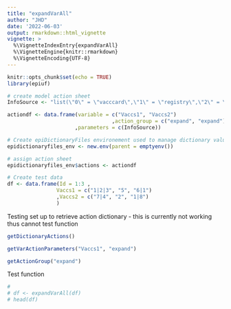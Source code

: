```yaml
---
title: "expandVarAll"
author: "JHD"
date: '2022-06-03'
output: rmarkdown::html_vignette
vignette: >
  %\VignetteIndexEntry{expandVarAll}
  %\VignetteEngine{knitr::rmarkdown}
  %\VignetteEncoding{UTF-8}
---
```


```r
knitr::opts_chunk$set(echo = TRUE)
library(epiuf)
```


```r
# create model action sheet
InfoSource <- "list(\"0\" = \"vacccard\",\"1\" = \"registry\",\"2\" = \"hospnotes\",\"3\" = \"gpnotes\",\"4\" = \"pharmnotes\",\"5\" = \"patient\",\"6\" = \"family\",\"7\" = \"dnk\",\"9\" = \"oth\",\"10\" = \"insurance\")"

actiondf <- data.frame(variable = c("Vaccs1", "Vaccs2")
                                  ,action_group = c("expand", "expand")
                      ,parameters = c(InfoSource))

# Create epiDictionaryFiles environement used to manage dictionary values
epidictionaryfiles_env <- new.env(parent = emptyenv())

# assign action sheet
epidictionaryfiles_env$actions <- actiondf

# Create test data
df <- data.frame(Id = 1:3 ,
                Vaccs1 = c("1|2|3", "5", "6|1")
                ,Vaccs2 = c("7|4", "2", "1|8")
                )

```

Testing set up to retrieve action dictionary - this is currently not working thus cannot test function
```r
getDictionaryActions()

getVarActionParameters("Vaccs1", "expand")

getActionGroup("expand")

```

Test function
```r
# 
# df <- expandVarAll(df)
# head(df)

```